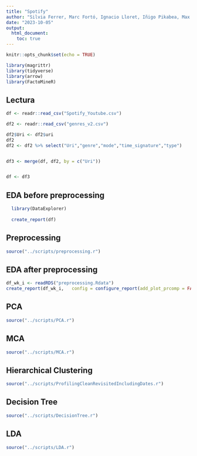 ---
title: "Spotify"
author: "Silvia Ferrer, Marc Fortó, Ignacio Lloret, Iñigo Pikabea, Max Ticó and Rong Xing"
date: "2023-10-05"
output: 
  html_document:
    toc: true
---


```{r setup, include=FALSE}
knitr::opts_chunk$set(echo = TRUE)

library(magrittr)
library(tidyverse)
library(arrow)
library(FactoMineR)
```

## Lectura


```{r lectura, include=FALSE}
df <- readr::read_csv("Spotify_Youtube.csv")

df2 <- readr::read_csv("genres_v2.csv")

df2$Uri <- df2$uri
df2
df2 <- df2 %>% select("Uri","genre","mode","time_signature","type")


df3 <- merge(df, df2, by = c("Uri"))


df <- df3
```
## EDA before preprocessing

```{r EDA b prpr}
  library(DataExplorer)
  
  create_report(df)
```


## Preprocessing


```{r preprocessing, include=FALSE}
source("../scripts/preprocessing.r")
```


## EDA after preprocessing

```{r EDA b prpr}
df_wk_i <- readRDS("preprocessing.Rdata")
create_report(df_wk_i,   config = configure_report(add_plot_prcomp = FALSE))
```

## PCA

```{r PCA}
source("../scripts/PCA.r")
```

## MCA

```{r MCA}
source("../scripts/MCA.r")
```

## Hierarchical Clustering
```{r}
source("../scripts/ProfilingCleanRevisitedIncludingDates.r")

```

## Decision Tree
```{r}
source("../scripts/DecisionTree.r")

```

## LDA
```{r}
source("../scripts/LDA.r")

```
